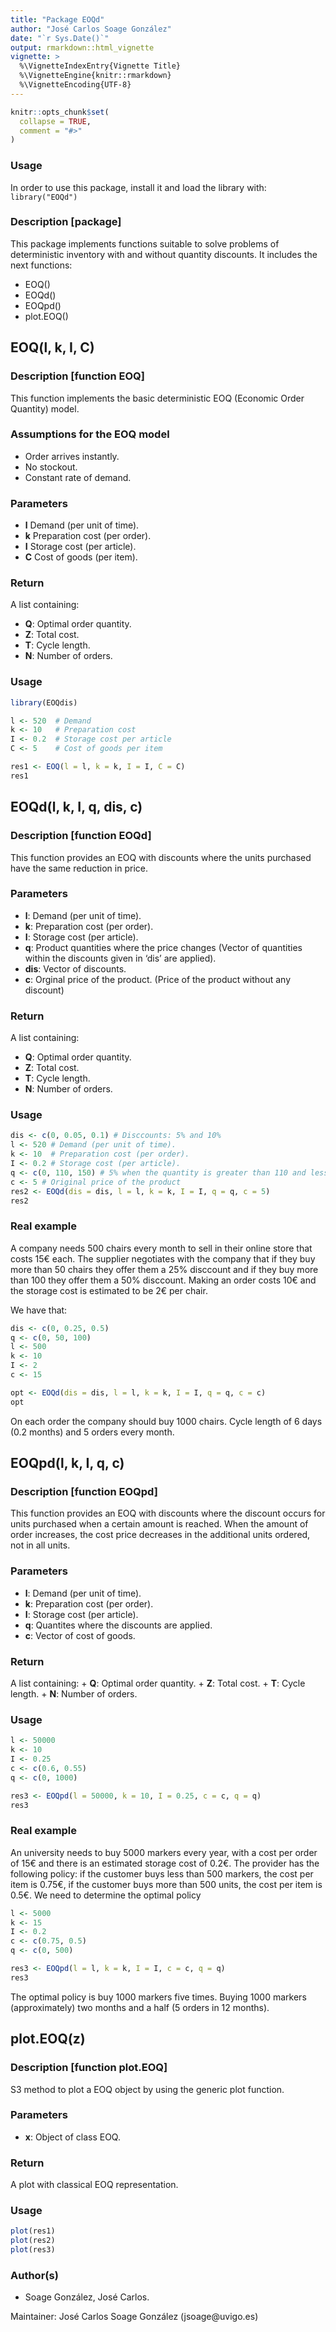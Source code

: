 ---
title: "Package EOQd"
author: "José Carlos Soage González"
date: "`r Sys.Date()`"
output: rmarkdown::html_vignette
vignette: >
  %\VignetteIndexEntry{Vignette Title}
  %\VignetteEngine{knitr::rmarkdown}
  %\VignetteEncoding{UTF-8}
---

```{r setup, include = FALSE}
knitr::opts_chunk$set(
  collapse = TRUE,
  comment = "#>"
)
```


### Usage

In order to use this package, install it and load the library with:  `library("EOQd")`

### Description [package]

This package implements functions suitable to solve problems of deterministic inventory with and without quantity discounts. It includes the next functions:

+ EOQ()
+ EOQd()
+ EOQpd()
+ plot.EOQ()

## EOQ(l, k, I, C)

### Description [function EOQ] 

This function implements the basic deterministic EOQ (Economic Order Quantity) model.

### Assumptions for the EOQ model

+ Order arrives instantly.
+ No stockout.
+ Constant rate of demand.

### Parameters

+ **l** Demand (per unit of time).
+ **k** Preparation cost (per order).
+ **I** Storage cost (per article).
+ **C** Cost of goods (per item).

### Return

A list containing:

+ **Q**: Optimal order quantity.
+ **Z**: Total cost.
+ **T**: Cycle length.
+ **N**: Number of orders.


### Usage

```{r, eval=T, fig.align='center',message = FALSE, fig.height = 4, fig.width = 6, warning = FALSE, comment=""}

library(EOQdis)

l <- 520  # Demand
k <- 10   # Preparation cost
I <- 0.2  # Storage cost per article
C <- 5    # Cost of goods per item

res1 <- EOQ(l = l, k = k, I = I, C = C)
res1

```


## EOQd(l, k, I, q, dis, c)

### Description [function EOQd] 

This function provides an EOQ with discounts where the units purchased have the same reduction in price.


### Parameters

+ **l**: Demand (per unit of time).
+ **k**: Preparation cost (per order).
+ **I**: Storage cost (per article).
+ **q**: Product quantities where the price changes (Vector of quantities within the discounts given in 'dis' are applied).
+ **dis**: Vector of discounts.
+ **c**: Orginal price of the product. (Price of the product without any discount)

### Return

A list containing:

+ **Q**: Optimal order quantity.
+ **Z**: Total cost.
+ **T**: Cycle length.
+ **N**: Number of orders.


### Usage

```{r, eval=T, fig.align='center',message = FALSE, fig.height = 4, fig.width = 6, warning = FALSE, comment=""}

dis <- c(0, 0.05, 0.1) # Disccounts: 5% and 10%
l <- 520 # Demand (per unit of time).
k <- 10  # Preparation cost (per order).
I <- 0.2 # Storage cost (per article).
q <- c(0, 110, 150) # 5% when the quantity is greater than 110 and less than 150. For more than 150 units the discoun is 10%
c <- 5 # Original price of the product
res2 <- EOQd(dis = dis, l = l, k = k, I = I, q = q, c = 5)
res2
```

### Real example

A company needs 500 chairs every month to sell in their online store that costs 15€ each. The supplier negotiates with the company that if they buy more than 50 chairs they offer them a 25% disccount and if they buy more than 100 they offer them a 50% disccount. Making an order costs 10€ and the storage cost is estimated to be 2€ per chair.

We have that:
```{r, eval=T, fig.align='center',message = FALSE, fig.height = 4, fig.width = 6, warning = FALSE, comment=""}
dis <- c(0, 0.25, 0.5)
q <- c(0, 50, 100)
l <- 500
k <- 10
I <- 2
c <- 15

opt <- EOQd(dis = dis, l = l, k = k, I = I, q = q, c = c)
opt
```

On each order the company should buy 1000 chairs. Cycle length of 6 days (0.2 months) and 5 orders every month.


## EOQpd(l, k, I, q, c)

### Description [function EOQpd] 

This function provides an EOQ with discounts where the discount occurs for units purchased when a certain amount is reached. When the amount of order increases, the cost price decreases in the additional units ordered, not in all units.


### Parameters

+ **l**: Demand (per unit of time).
+ **k**: Preparation cost (per order).
+ **I**: Storage cost (per article).
+ **q**: Quantites where the discounts are applied.
+ **c**: Vector of cost of goods.


### Return

A list containing:
+ **Q**: Optimal order quantity.
+ **Z**: Total cost.
+ **T**: Cycle length.
+ **N**: Number of orders.


### Usage

```{r, eval=T, fig.align='center',message = FALSE, fig.height = 4, fig.width = 6, warning = FALSE, comment=""}

l <- 50000
k <- 10
I <- 0.25
c <- c(0.6, 0.55)
q <- c(0, 1000)

res3 <- EOQpd(l = 50000, k = 10, I = 0.25, c = c, q = q)
res3
```

### Real example

An university needs to buy 5000 markers every year, with a cost per order of 15€ and there is an estimated storage cost of 0.2€. The provider has the following policy: if the customer buys less than 500 markers, the cost per item is 0.75€, if the customer buys more than 500 units, the cost per item is 0.5€. We need to determine the optimal policy

```{r, eval=T, fig.align='center',message = FALSE, fig.height = 4, fig.width = 6, warning = FALSE, comment=""}

l <- 5000
k <- 15
I <- 0.2
c <- c(0.75, 0.5)
q <- c(0, 500)

res3 <- EOQpd(l = l, k = k, I = I, c = c, q = q)
res3
```

The optimal policy is buy 1000 markers five times. Buying 1000 markers (approximately) two months and a half (5 orders in 12 months).

## plot.EOQ(z)

### Description [function plot.EOQ] 

S3 method to plot a EOQ object by using the generic plot function.


### Parameters

+ **x**: Object of class EOQ.


### Return

A plot with classical EOQ representation.


### Usage

```{r, eval=T, fig.align='center',message = FALSE, fig.height = 4, fig.width = 6, warning = FALSE, comment=""}

plot(res1)
plot(res2)
plot(res3)

```


### Author(s)

+ Soage González, José Carlos.

Maintainer: José Carlos Soage González (jsoage@uvigo.es)

	


